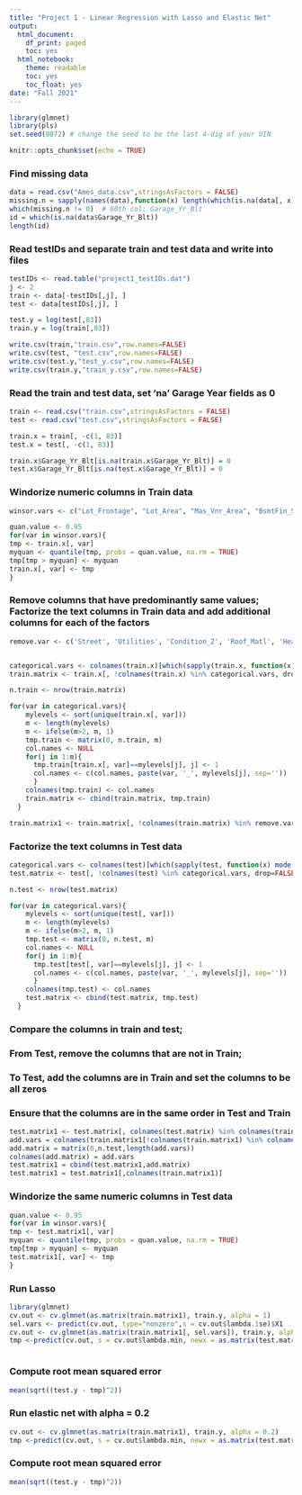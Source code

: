 ```yaml
---
title: "Project 1 - Linear Regression with Lasso and Elastic Net"
output:
  html_document:
    df_print: paged
    toc: yes
  html_notebook:
    theme: readable
    toc: yes
    toc_float: yes
date: "Fall 2021"
---
```


```r
library(glmnet) 
library(pls)
set.seed(8072) # change the seed to be the last 4-dig of your UIN
```

```r
knitr::opts_chunk$set(echo = TRUE)
```


### Find missing data
```r
data = read.csv("Ames_data.csv",stringsAsFactors = FALSE)
missing.n = sapply(names(data),function(x) length(which(is.na(data[, x]))))
which(missing.n != 0)  # 60th col: Garage_Yr_Blt
id = which(is.na(data$Garage_Yr_Blt))
length(id)
```


### Read testIDs and separate train and test data and write into files
```r

testIDs <- read.table("project1_testIDs.dat")
j <- 2
train <- data[-testIDs[,j], ]
test <- data[testIDs[,j], ]

test.y = log(test[,83])
train.y = log(train[,83])

write.csv(train,"train.csv",row.names=FALSE)
write.csv(test, "test.csv",row.names=FALSE)
write.csv(test.y,"test_y.csv",row.names=FALSE)
write.csv(train.y,"train_y.csv",row.names=FALSE)
```


###  Read the train and test data, set 'na' Garage Year fields as 0

```r
train <- read.csv("train.csv",stringsAsFactors = FALSE)
test <- read.csv("test.csv",stringsAsFactors = FALSE)

train.x = train[, -c(1, 83)]
test.x = test[, -c(1, 83)]

train.x$Garage_Yr_Blt[is.na(train.x$Garage_Yr_Blt)] = 0
test.x$Garage_Yr_Blt[is.na(test.x$Garage_Yr_Blt)] = 0


```


### Windorize numeric columns in Train data
```r

winsor.vars <- c("Lot_Frontage", "Lot_Area", "Mas_Vnr_Area", "BsmtFin_SF_2", "Bsmt_Unf_SF", "Total_Bsmt_SF", "Second_Flr_SF", 'First_Flr_SF', "Gr_Liv_Area", "Garage_Area", "Wood_Deck_SF", "Open_Porch_SF", "Enclosed_Porch", "Three_season_porch", "Screen_Porch", "Misc_Val")

quan.value <- 0.95
for(var in winsor.vars){
tmp <- train.x[, var]
myquan <- quantile(tmp, probs = quan.value, na.rm = TRUE)
tmp[tmp > myquan] <- myquan
train.x[, var] <- tmp
}

```


### Remove columns that have predominantly same values; Factorize the text columns in Train data and add additional columns for each of the factors

```r

remove.var <- c('Street', 'Utilities', 'Condition_2', 'Roof_Matl', 'Heating', 'Pool_QC', 'Misc_Feature', 'Low_Qual_Fin_SF', 'Pool_Area', 'Longitude','Latitude')


categorical.vars <- colnames(train.x)[which(sapply(train.x, function(x) mode(x)=="character"))]
train.matrix <- train.x[, !colnames(train.x) %in% categorical.vars, drop=FALSE]

n.train <- nrow(train.matrix)

for(var in categorical.vars){
    mylevels <- sort(unique(train.x[, var]))
    m <- length(mylevels)
    m <- ifelse(m>2, m, 1)
    tmp.train <- matrix(0, n.train, m)
    col.names <- NULL
    for(j in 1:m){
      tmp.train[train.x[, var]==mylevels[j], j] <- 1
      col.names <- c(col.names, paste(var, '_', mylevels[j], sep=''))
      }
    colnames(tmp.train) <- col.names
    train.matrix <- cbind(train.matrix, tmp.train)
  }

train.matrix1 <- train.matrix[, !colnames(train.matrix) %in% remove.var, drop = FALSE ]


```

### Factorize the text columns in Test data

```r
categorical.vars <- colnames(test)[which(sapply(test, function(x) mode(x)=="character"))]
test.matrix <- test[, !colnames(test) %in% categorical.vars, drop=FALSE]

n.test <- nrow(test.matrix)

for(var in categorical.vars){
    mylevels <- sort(unique(test[, var]))
    m <- length(mylevels)
    m <- ifelse(m>2, m, 1)
    tmp.test <- matrix(0, n.test, m)
    col.names <- NULL
    for(j in 1:m){
      tmp.test[test[, var]==mylevels[j], j] <- 1
      col.names <- c(col.names, paste(var, '_', mylevels[j], sep=''))
      }
    colnames(tmp.test) <- col.names
    test.matrix <- cbind(test.matrix, tmp.test)
  }
```


### Compare the columns in train and test; 
### From Test, remove the columns that are not in Train; 
### To Test, add the columns are in Train and set the columns to be all zeros
### Ensure that the columns are in the same order in Test and Train

```r

test.matrix1 <- test.matrix[, colnames(test.matrix) %in% colnames(train.matrix1), drop = FALSE ]
add.vars = colnames(train.matrix1[!colnames(train.matrix1) %in% colnames(test.matrix1)])
add.matrix = matrix(0,n.test,length(add.vars))
colnames(add.matrix) = add.vars
test.matrix1 = cbind(test.matrix1,add.matrix)
test.matrix1 = test.matrix1[,colnames(train.matrix1)]

```

### Windorize the same numeric columns in Test data

```r

quan.value <- 0.95
for(var in winsor.vars){
tmp <- test.matrix1[, var]
myquan <- quantile(tmp, probs = quan.value, na.rm = TRUE)
tmp[tmp > myquan] <- myquan
test.matrix1[, var] <- tmp
}

```

### Run Lasso

```r
library(glmnet)
cv.out <- cv.glmnet(as.matrix(train.matrix1), train.y, alpha = 1)
sel.vars <- predict(cv.out, type="nonzero",s = cv.out$lambda.1se)$X1
cv.out <- cv.glmnet(as.matrix(train.matrix1[, sel.vars]), train.y, alpha = 0)
tmp <-predict(cv.out, s = cv.out$lambda.min, newx = as.matrix(test.matrix1[, sel.vars]))



```

### Compute root mean squared error
```r
mean(sqrt((test.y - tmp)^2))
```


### Run elastic net with alpha = 0.2

```r
cv.out <- cv.glmnet(as.matrix(train.matrix1), train.y, alpha = 0.2)
tmp <-predict(cv.out, s = cv.out$lambda.min, newx = as.matrix(test.matrix1))

```

### Compute root mean squared error
```r
mean(sqrt((test.y - tmp)^2))
```
